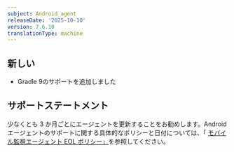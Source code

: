 ```yaml
---
subject: Android agent
releaseDate: '2025-10-10'
version: 7.6.10
translationType: machine
---
```


## 新しい

* Gradle 9のサポートを追加しました

## サポートステートメント

少なくとも 3 か月ごとにエージェントを更新することをお勧めします。Androidエージェントのサポートに関する具体的なポリシーと日付については、「 [モバイル監視エージェント EOL ポリシー」](/docs/mobile-monitoring/new-relic-mobile/get-started/mobile-agents-eol-policy/#android-eol)を参照してください。